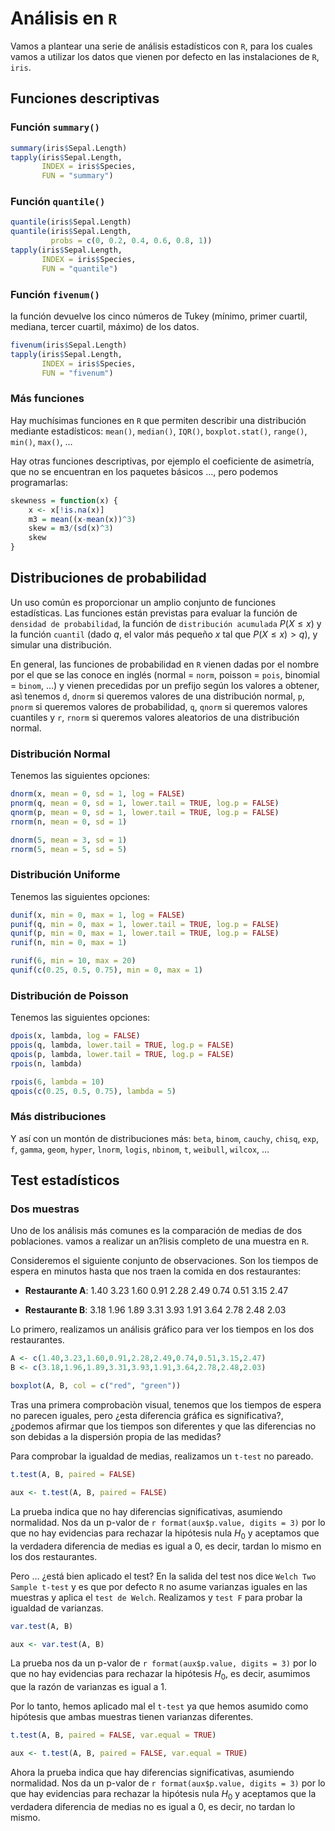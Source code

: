 # Análisis en `R`

Vamos a plantear una serie de análisis estadísticos con `R`, para los cuales vamos a utilizar los datos que vienen por defecto en las instalaciones de `R`, `iris`.

## Funciones descriptivas

### Función `summary()`

```r
summary(iris$Sepal.Length)
tapply(iris$Sepal.Length,
       INDEX = iris$Species,
       FUN = "summary")
```

### Función `quantile()`

```r
quantile(iris$Sepal.Length)
quantile(iris$Sepal.Length,
         probs = c(0, 0.2, 0.4, 0.6, 0.8, 1))
tapply(iris$Sepal.Length,
       INDEX = iris$Species, 
       FUN = "quantile")
```

### Función `fivenum()`

la función \emph{fivenum} devuelve los cinco números de Tukey (mínimo, primer cuartil, mediana, tercer cuartil, máximo) de los datos. 

```r
fivenum(iris$Sepal.Length)
tapply(iris$Sepal.Length,
       INDEX = iris$Species,
       FUN = "fivenum")
```

### Más funciones

Hay muchísimas funciones en `R` que permiten describir una distribución mediante estadísticos: `mean()`, `median()`, `IQR()`, `boxplot.stat()`, `range()`, `min()`, `max()`, ...

Hay otras funciones descriptivas, por ejemplo el coeficiente de asimetría, que no se encuentran en los paquetes básicos ..., pero podemos programarlas:

```r
skewness = function(x) {
	x <- x[!is.na(x)]
	m3 = mean((x-mean(x))^3)
	skew = m3/(sd(x)^3)
	skew
}
```

## Distribuciones de probabilidad

Un uso común es proporcionar un amplio conjunto de funciones estadísticas. Las funciones están previstas para evaluar la función de `densidad de probabilidad`, la función de `distribución acumulada` $P(X\le x)$ y la función `cuantil` (dado $q$, el valor más pequeño $x$ tal que $P(X\le x)> q$), y simular una distribución. 

En general, las funciones de probabilidad en `R` vienen dadas por el nombre por el que se las conoce en inglés (normal = `norm`, poisson = `pois`, binomial = `binom`, ...) y vienen precedidas por un prefijo según los valores a obtener, asì tenemos `d`, `dnorm` si queremos valores de una distribución normal, `p`, `pnorm` si queremos valores de probabilidad, `q`, `qnorm` si queremos valores cuantiles y `r`, `rnorm` si queremos valores aleatorios de una distribución normal. 

### Distribución Normal

Tenemos las siguientes opciones:

```r
dnorm(x, mean = 0, sd = 1, log = FALSE)
pnorm(q, mean = 0, sd = 1, lower.tail = TRUE, log.p = FALSE)
qnorm(p, mean = 0, sd = 1, lower.tail = TRUE, log.p = FALSE)
rnorm(n, mean = 0, sd = 1)
```

```r
dnorm(5, mean = 3, sd = 1)
rnorm(5, mean = 5, sd = 5)
```

### Distribución Uniforme

Tenemos las siguientes opciones:

```r
dunif(x, min = 0, max = 1, log = FALSE)
punif(q, min = 0, max = 1, lower.tail = TRUE, log.p = FALSE)
qunif(p, min = 0, max = 1, lower.tail = TRUE, log.p = FALSE)
runif(n, min = 0, max = 1)
```

```r
runif(6, min = 10, max = 20)
qunif(c(0.25, 0.5, 0.75), min = 0, max = 1)
```

### Distribución de Poisson

Tenemos las siguientes opciones:

```r
dpois(x, lambda, log = FALSE)
ppois(q, lambda, lower.tail = TRUE, log.p = FALSE)
qpois(p, lambda, lower.tail = TRUE, log.p = FALSE)
rpois(n, lambda)
```

```r
rpois(6, lambda = 10)
qpois(c(0.25, 0.5, 0.75), lambda = 5)
```

### Más distribuciones

Y así con un montón de distribuciones más: `beta`, `binom`, `cauchy`, `chisq`, `exp`, `f`, `gamma`, `geom`, `hyper`, `lnorm`, `logis`, `nbinom`, `t`, `weibull`, `wilcox`, ...

## Test estadísticos

### Dos muestras

Uno de los análisis más comunes es la comparación de medias de dos poblaciones. vamos a realizar un an?lisis completo de una muestra en `R`.

Consideremos el siguiente conjunto de observaciones. Son los tiempos de espera en minutos hasta que nos traen la comida en dos restaurantes:

* **Restaurante A**: 1.40 3.23 1.60 0.91 2.28 2.49 0.74 0.51 3.15 2.47

* **Restaurante B**: 3.18 1.96 1.89 3.31 3.93 1.91 3.64 2.78 2.48 2.03

Lo primero, realizamos un análisis gráfico para ver los tiempos en los dos restaurantes.

```r
A <- c(1.40,3.23,1.60,0.91,2.28,2.49,0.74,0.51,3.15,2.47)
B <- c(3.18,1.96,1.89,3.31,3.93,1.91,3.64,2.78,2.48,2.03)

boxplot(A, B, col = c("red", "green"))
```

Tras una primera comprobaciòn visual, tenemos que los tiempos de espera no parecen iguales, pero ¿esta diferencia gráfica es significativa?, ¿podemos afirmar que los tiempos son diferentes y que las diferencias no son debidas a la dispersión propia de las medidas?

Para comprobar la igualdad de medias, realizamos un `t-test` no pareado.

```r
t.test(A, B, paired = FALSE)
```

```r
aux <- t.test(A, B, paired = FALSE)
```

La prueba indica que no hay diferencias significativas, asumiendo normalidad. Nos da un p-valor de `r format(aux$p.value, digits = 3)` por lo que no hay evidencias para rechazar la hipótesis nula $H_{0}$ y aceptamos que la verdadera diferencia de medias es igual a 0, es decir, tardan lo mismo en los dos restaurantes.

Pero ... ¿está bien aplicado el test? En la salida del test nos dice `Welch Two Sample t-test` y es que por defecto `R` no asume varianzas iguales en las muestras y aplica el `test de Welch`. Realizamos y `test F` para probar la igualdad de varianzas.

```r
var.test(A, B)
```

```r
aux <- var.test(A, B)
```

La prueba nos da un p-valor de `r format(aux$p.value, digits = 3)` por lo que no hay evidencias para rechazar la hipótesis $H_{0}$, es decir, asumimos que la razón de varianzas es igual a 1.

Por lo tanto, hemos aplicado mal el `t-test` ya que hemos asumido como hipótesis que ambas muestras tienen varianzas diferentes.

```r
t.test(A, B, paired = FALSE, var.equal = TRUE)
```

```r
aux <- t.test(A, B, paired = FALSE, var.equal = TRUE)
```

Ahora la prueba indica que hay diferencias significativas, asumiendo normalidad. Nos da un p-valor de `r format(aux$p.value, digits = 3)` por lo que hay evidencias para rechazar la hipótesis nula $H_{0}$ y aceptamos que la verdadera diferencia de medias no es igual a 0, es decir, no tardan lo mismo.
